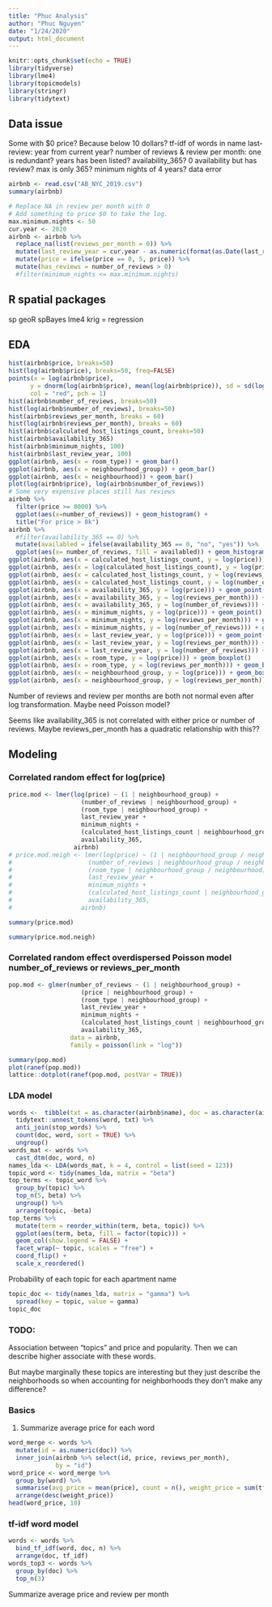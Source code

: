```yaml
---
title: "Phuc Analysis"
author: "Phuc Nguyen"
date: "1/24/2020"
output: html_document
---
```


```r
knitr::opts_chunk$set(echo = TRUE)
library(tidyverse)
library(lme4)
library(topicmodels)
library(stringr)
library(tidytext)
```


## Data issue

Some with $0 price? Because below 10 dollars?
tf-idf of words in name
last-review: year from current year?
number of reviews & review per month: one is redundant?
years has been listed?
availability_365? 0 availability but has review? max is only 365? 
minimum nights of 4 years? data error

```r
airbnb <- read.csv("AB_NYC_2019.csv")
summary(airbnb)
```

```r
# Replace NA in review per month with 0
# Add something to price $0 to take the log.
max.minimum.nights <- 50
cur.year <- 2020
airbnb <- airbnb %>%
  replace_na(list(reviews_per_month = 0)) %>%
  mutate(last_review_year = cur.year - as.numeric(format(as.Date(last_review), "%Y"))) %>%
  mutate(price = ifelse(price == 0, 5, price)) %>%
  mutate(has_reviews = number_of_reviews > 0)
  #filter(minimum_nights <= max.minimum.nights)
```


## R spatial packages

sp
geoR
spBayes
lme4
krig = regression

## EDA

```r
hist(airbnb$price, breaks=50)
hist(log(airbnb$price), breaks=50, freq=FALSE)
points(x = log(airbnb$price), 
      y = dnorm(log(airbnb$price), mean(log(airbnb$price)), sd = sd(log(airbnb$price))), 
      col = "red", pch = 1)
hist(airbnb$number_of_reviews, breaks=50)
hist(log(airbnb$number_of_reviews), breaks=50)
hist(airbnb$reviews_per_month, breaks = 60)
hist(log(airbnb$reviews_per_month), breaks = 60)
hist(airbnb$calculated_host_listings_count, breaks=50)
hist(airbnb$availability_365)
hist(airbnb$minimum_nights, 100)
hist(airbnb$last_review_year, 100)
ggplot(airbnb, aes(x = room_type)) + geom_bar()
ggplot(airbnb, aes(x = neighbourhood_group)) + geom_bar()
ggplot(airbnb, aes(x = neighbourhood)) + geom_bar()
plot(log(airbnb$price), log(airbnb$number_of_reviews))
# Some very expensive places still has reviews
airbnb %>%
  filter(price >= 8000) %>%
  ggplot(aes(x=number_of_reviews)) + geom_histogram() +
  title("For price > 8k")
airbnb %>%
  #filter(availability_365 == 0) %>%
  mutate(availabled = ifelse(availability_365 == 0, "no", "yes")) %>%
  ggplot(aes(x= number_of_reviews, fill = availabled)) + geom_histogram(bins=50, position = "dodge")
ggplot(airbnb, aes(x = calculated_host_listings_count, y = log(price))) + geom_point()
ggplot(airbnb, aes(x = log(calculated_host_listings_count), y = log(price))) + geom_point() + facet_grid(cols = vars(neighbourhood_group))
ggplot(airbnb, aes(x = calculated_host_listings_count, y = log(reviews_per_month))) + geom_point()
ggplot(airbnb, aes(x = calculated_host_listings_count, y = log(number_of_reviews))) + geom_point()
ggplot(airbnb, aes(x = availability_365, y = log(price))) + geom_point()
ggplot(airbnb, aes(x = availability_365, y = log(reviews_per_month))) + geom_point()
ggplot(airbnb, aes(x = availability_365, y = log(number_of_reviews))) + geom_point()
ggplot(airbnb, aes(x = minimum_nights, y = log(price))) + geom_point()
ggplot(airbnb, aes(x = minimum_nights, y = log(reviews_per_month))) + geom_point()
ggplot(airbnb, aes(x = minimum_nights, y = log(number_of_reviews))) + geom_point()
ggplot(airbnb, aes(x = last_review_year, y = log(price))) + geom_point()
ggplot(airbnb, aes(x = last_review_year, y = log(reviews_per_month))) + geom_point()
ggplot(airbnb, aes(x = last_review_year, y = log(number_of_reviews))) + geom_point()
ggplot(airbnb, aes(x = room_type, y = log(price))) + geom_boxplot()
ggplot(airbnb, aes(x = room_type, y = log(reviews_per_month))) + geom_boxplot()
ggplot(airbnb, aes(x = neighbourhood_group, y = log(price))) + geom_boxplot()
ggplot(airbnb, aes(x = neighbourhood_group, y = log(reviews_per_month))) + geom_boxplot()
```

Number of reviews and review per months are both not normal even after log transformation. Maybe need Poisson model?

Seems like availability_365 is not correlated with either price or number of reviews. Maybe reviews_per_month has a quadratic relationship with this??

## Modeling

### Correlated random effect for log(price)

```r
price.mod <- lmer(log(price) ~ (1 | neighbourhood_group) + 
                    (number_of_reviews | neighbourhood_group) +
                    (room_type | neighbourhood_group) + 
                    last_review_year + 
                    minimum_nights + 
                    (calculated_host_listings_count | neighbourhood_group) +  
                    availability_365,
                  airbnb)
# price.mod.neigh <- lmer(log(price) ~ (1 | neighbourhood_group / neighbourhood) + 
#                     (number_of_reviews | neighbourhood_group / neighbourhood) +
#                     (room_type | neighbourhood_group / neighbourhood) + 
#                     last_review_year + 
#                     minimum_nights + 
#                     (calculated_host_listings_count | neighbourhood_group / neighbourhood) +  
#                     availability_365,
#                   airbnb)
```

```r
summary(price.mod)
```

```r
summary(price.mod.neigh)
```

### Correlated random effect overdispersed Poisson model number_of_reviews or reviews_per_month

```r
pop.mod <- glmer(number_of_reviews ~ (1 | neighbourhood_group) + 
                    (price | neighbourhood_group) +
                    (room_type | neighbourhood_group) + 
                    last_review_year + 
                    minimum_nights + 
                    (calculated_host_listings_count | neighbourhood_group) +  
                    availability_365,
                 data = airbnb,
                 family = poisson(link = "log"))
```

```r
summary(pop.mod)
plot(ranef(pop.mod))
lattice::dotplot(ranef(pop.mod, postVar = TRUE))
```

### LDA model

```r
words <-  tibble(txt = as.character(airbnb$name), doc = as.character(airbnb$id)) %>%
  tidytext::unnest_tokens(word, txt) %>%
  anti_join(stop_words) %>%
  count(doc, word, sort = TRUE) %>%
  ungroup()
words_mat <- words %>%
  cast_dtm(doc, word, n)
names_lda <- LDA(words_mat, k = 4, control = list(seed = 123))
topic_word <- tidy(names_lda, matrix = "beta")
top_terms <- topic_word %>%
  group_by(topic) %>%
  top_n(5, beta) %>%
  ungroup() %>%
  arrange(topic, -beta)
top_terms %>%
  mutate(term = reorder_within(term, beta, topic)) %>%
  ggplot(aes(term, beta, fill = factor(topic))) +
  geom_col(show.legend = FALSE) +
  facet_wrap(~ topic, scales = "free") +
  coord_flip() +
  scale_x_reordered()
```

Probability of each topic for each apartment name

```r
topic_doc <- tidy(names_lda, matrix = "gamma") %>%
  spread(key = topic, value = gamma)
topic_doc
```

### TODO: 

Association between "topics" and price and popularity. Then we can describe higher associate with these words.

But maybe marginally these topics are interesting but they just describe the neighborhoods so when accounting for neighborhoods they don't make any difference?

### Basics

1. Summarize average price for each word

```r
word_merge <- words %>%
  mutate(id = as.numeric(doc)) %>%
  inner_join(airbnb %>% select(id, price, reviews_per_month),
             by = "id")
word_price <- word_merge %>%
  group_by(word) %>%
  summarise(avg_price = mean(price), count = n(), weight_price = sum(tf_idf * price)) %>%
  arrange(desc(weight_price))
head(word_price, 10)
```


### tf-idf word model

```r
words <- words %>%
  bind_tf_idf(word, doc, n) %>%
  arrange(doc, tf_idf)
words_top3 <- words %>%
  group_by(doc) %>%
  top_n(3)
```

Summarize average price and review per month








